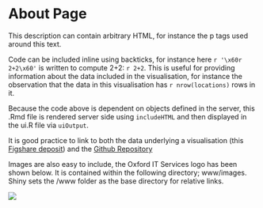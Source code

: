 <h1>About Page</h1>

<p>This description can contain arbitrary HTML, for instance the p tags used around this text.</p>

<p>Code can be included inline using backticks, for instance here `r '\x60r 2+2\x60'` is written to compute 2+2: `r 2+2`. This is useful for providing information about the data included in the visualisation, for instance the observation that the data in this visualisation has `r nrow(locations)` rows in it.</p>

<p>Because the code above is dependent on objects defined in the server, this .Rmd file is rendered server side using `includeHTML` and then displayed in the ui.R file via `uiOutput`.</p>

<p>It is good practice to link to both the data underlying a visualisation (this <a href="https://dx.doi.org/10.6084/m9.figshare.3425729">Figshare deposit</a>) and the <a href=https://github.com/ox-it/OxfordIDN_Shiny-App-Templates/Layouts/navbarMenu">Github Repository</a>

<p>Images are also easy to include, the Oxford IT Services logo has been shown below. It is contained within the following directory; www/images. Shiny sets the /www folder as the base directory for relative links.</p>


<p><img src="images/it-services.png"/></p>